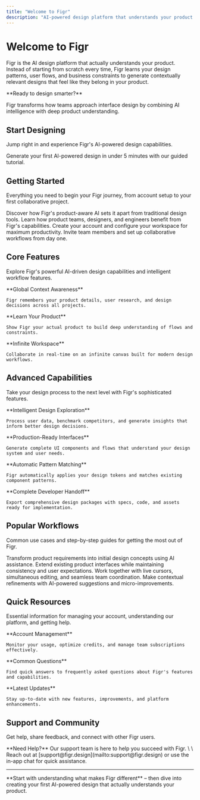 ```yaml
---
title: "Welcome to Figr"
description: "AI-powered design platform that understands your product and generates production-ready interfaces with intelligent context awareness."
---
```


# Welcome to Figr

Figr is the AI design platform that actually understands your product. Instead of starting from scratch every time, Figr learns your design patterns, user flows, and business constraints to generate contextually relevant designs that feel like they belong in your product.

<success>
  **Ready to design smarter?** 

  Figr transforms how teams approach interface design by combining AI intelligence with deep product understanding.
</success>

## Start Designing

Jump right in and experience Figr's AI-powered design capabilities.

<Card title="Create Your First Design" icon="paintbrush" horizontal href="/getting-started/tutorial/first-design-5-minutes">
  Generate your first AI-powered design in under 5 minutes with our guided tutorial.
</Card>

## Getting Started

Everything you need to begin your Figr journey, from account setup to your first collaborative project.

<CardGroup cols={2}>
  <Card title="What Makes Figr Different" icon="sparkles" href="/getting-started/welcome/what-makes-figr-different">
    Discover how Figr's product-aware AI sets it apart from traditional design tools.
  </Card>
  <Card title="Who Should Use Figr" icon="users" href="/getting-started/welcome/who-should-use-figr">
    Learn how product teams, designers, and engineers benefit from Figr's capabilities.
  </Card>
  <Card title="Account Setup" icon="user-plus" href="/getting-started/setup/creating-your-account">
    Create your account and configure your workspace for maximum productivity.
  </Card>
  <Card title="Team Collaboration" icon="users-gear" href="/getting-started/setup/team-invitations">
    Invite team members and set up collaborative workflows from day one.
  </Card>
</CardGroup>

## Core Features

Explore Figr's powerful AI-driven design capabilities and intelligent workflow features.

<CardGroup cols={3}>
  <Card title="Memory System" icon="brain" href="/designing/memory/how-global-memory-works">
    **Global Context Awareness**

    Figr remembers your product details, user research, and design decisions across all projects.
  </Card>
  <Card title="Screen Sharing" icon="screen-users" href="/designing/input/screen-sharing">
    **Learn Your Product**

    Show Figr your actual product to build deep understanding of flows and constraints.
  </Card>
  <Card title="Canvas Collaboration" icon="canvas" href="/designing/canvas/infinite-workspace">
    **Infinite Workspace**

    Collaborate in real-time on an infinite canvas built for modern design workflows.
  </Card>
</CardGroup>

## Advanced Capabilities

Take your design process to the next level with Figr's sophisticated features.

<CardGroup cols={2}>
  <Card title="AI Ideation Tools" icon="lightbulb" href="/designing/ideation/process-user-data">
    **Intelligent Design Exploration**

    Process user data, benchmark competitors, and generate insights that inform better design decisions.
  </Card>
  <Card title="Interface Generation" icon="window" href="/designing/interface/creating-new-ui">
    **Production-Ready Interfaces**

    Generate complete UI components and flows that understand your design system and user needs.
  </Card>
  <Card title="Design System Integration" icon="components" href="/designing/design-system/setting-tokens">
    **Automatic Pattern Matching**

    Figr automatically applies your design tokens and matches existing component patterns.
  </Card>
  <Card title="Ship-Ready Exports" icon="rocket" href="/designing/export/ship-ready-designs">
    **Complete Developer Handoff**

    Export comprehensive design packages with specs, code, and assets ready for implementation.
  </Card>
</CardGroup>

## Popular Workflows

Common use cases and step-by-step guides for getting the most out of Figr.

<CardGroup cols={2}>
  <Card title="PRD to Design" icon="file-arrow-right" href="/getting-started/tutorial/prd-to-designing">
    Transform product requirements into initial design concepts using AI assistance.
  </Card>
  <Card title="Building on Existing Products" icon="building" href="/designing/interface/building-on-existing">
    Extend existing product interfaces while maintaining consistency and user expectations.
  </Card>
  <Card title="Real-Time Collaboration" icon="users-cog" href="/designing/collaboration/co-editing-live">
    Work together with live cursors, simultaneous editing, and seamless team coordination.
  </Card>
  <Card title="Precise Design Edits" icon="sliders" href="/designing/edits/click-to-refine">
    Make contextual refinements with AI-powered suggestions and micro-improvements.
  </Card>
</CardGroup>

## Quick Resources

Essential information for managing your account, understanding our platform, and getting help.

<CardGroup cols={3}>
  <Card title="Credits & Usage" icon="credit-card" href="/account/credits-usage">
    **Account Management**

    Monitor your usage, optimize credits, and manage team subscriptions effectively.
  </Card>
  <Card title="FAQs" icon="question-circle" href="/faqs">
    **Common Questions**

    Find quick answers to frequently asked questions about Figr's features and capabilities.
  </Card>
  <Card title="What's New" icon="sparkles" href="/changelog">
    **Latest Updates**

    Stay up-to-date with new features, improvements, and platform enhancements.
  </Card>
</CardGroup>

## Support and Community

Get help, share feedback, and connect with other Figr users.

<info>
  **Need Help?** Our support team is here to help you succeed with Figr. \
  \
  Reach out at [support@figr.design](mailto:support@figr.design) or use the in-app chat for quick assistance.
</info>

---

<Card title="Ready to revolutionize your design process?" icon="rocket" href="/getting-started/welcome/what-makes-figr-different">
  **Start with understanding what makes Figr different** – then dive into creating your first AI-powered design that actually understands your product.
</Card>